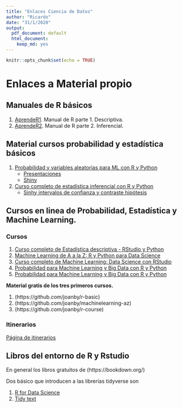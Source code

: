 ```yaml
---
title: "Enlaces Ciencia de Datos"
author: "Ricardo"
date: "31/1/2020"
output:
  pdf_document: default
  html_document:
    keep_md: yes
---
```


```r
knitr::opts_chunk$set(echo = TRUE)
```


# Enlaces a Material propio

## Manuales de R básicos

1. [AprendeR1](https://aprender-uib.github.io/AprendeR1/). Manual de R parte 1. Descriptiva.
2. [AprendeR2](https://aprender-uib.github.io/AprendeR2/).  Manual de R parte 2. Inferencial.

## Material cursos probabilidad y estadística básicos

1. [Probabilidad y variables aleatorias para ML con R y Python](https://joanby.github.io/bookdown-probabilidad)
    + [Presentaciones](https://github.com/joanby/probabilidad)
    + [Shiny](https://joanby.shinyapps.io/DistribucionesNotables/)

2. [Curso completo de estadística inferencial con R y Python](https://github.com/joanby/estadistica-inferencial)
    + [Sinhy intervalos de confianza y contraste hipótesis](https://joanby.shinyapps.io/contrastes-hipotesis/)



## Cursos en linea de Probabilidad, Estadística y  Machine Learning.


### Cursos

1. [Curso completo de Estadística descriptiva - RStudio y Python ](https://www.udemy.com/course/estadistica-descriptiva/)
2. [Machine Learning de A a la Z: R y Python para Data Science ](https://www.udemy.com/course/machinelearning-es/)
3. [Curso completo de Machine Learning: Data Science con RStudio](https://www.udemy.com/course/r-data-science/)
4. [Probabilidad para Machine Learning y Big Data con R y Python](https://www.udemy.com/course/probabilidad-y-variables-aleatorias-para-ml-con-r-y-python/)
5. [Probabilidad para Machine Learning y Big Data con R y Python](https://www.udemy.com/course/estadisticainferencial/)

**Material  gratis de los tres primeros cursos.**

1. (https://github.com/joanby/r-basic)
2. (https://github.com/joanby/machinelearning-az)
3. (https://github.com/joanby/r-course)


### Itinerarios

[Página de itinerarios](https://frogames.es/rutas-de-aprendizaje/)

## Libros del entorno de R y Rstudio

En general los libros gratuitos de (https://bookdown.org/)

Dos básico que introducen a las librerías tidyverse son 

1. [R for Data Science](https://r4ds.had.co.nz/)
2. [Tidy text](https://www.tidytextmining.com/)

